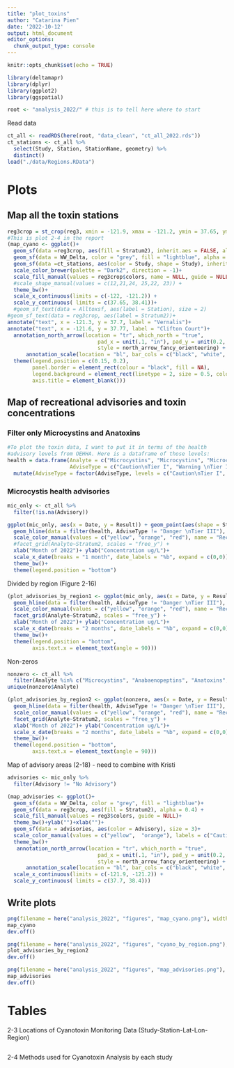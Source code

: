 ```yaml
---
title: "plot_toxins"
author: "Catarina Pien"
date: '2022-10-12'
output: html_document
editor_options: 
  chunk_output_type: console
---
```


```r
knitr::opts_chunk$set(echo = TRUE)
```

```r
library(deltamapr)
library(dplyr)
library(ggplot2)
library(ggspatial)

root <- "analysis_2022/" # this is to tell here where to start
```

Read data
```r
ct_all <- readRDS(here(root, "data_clean", "ct_all_2022.rds")) 
ct_stations <- ct_all %>%
  select(Study, Station, StationName, geometry) %>%
  distinct()
load("./data/Regions.RData")
```

# Plots

## Map all the toxin stations
```r
reg3crop = st_crop(reg3, xmin = -121.9, xmax = -121.2, ymin = 37.65, ymax = 38.4)
#This is plot 2-4 in the report
(map_cyano <- ggplot()+
  geom_sf(data =reg3crop, aes(fill = Stratum2), inherit.aes = FALSE, alpha = 0.4)+
  geom_sf(data = WW_Delta, color = "grey", fill = "lightblue", alpha = 0.5, lwd = 0.5)+
  geom_sf(data =ct_stations, aes(color = Study, shape = Study), inherit.aes = FALSE, size = 1.5)+
  scale_color_brewer(palette = "Dark2", direction = -1)+
  scale_fill_manual(values = reg3crop$colors, name = NULL, guide = NULL)+
  #scale_shape_manual(values = c(12,21,24, 25,22, 23)) +
  theme_bw()+
  scale_x_continuous(limits = c(-122, -121.2)) +
  scale_y_continuous( limits = c(37.65, 38.41))+
  #geom_sf_text(data = Alltoxsf, aes(label = Station), size = 2)
#geom_sf_text(data = reg3crop, aes(label = Stratum2))+
annotate("text", x = -121.3, y = 37.7, label = "Vernalis")+
annotate("text", x = -121.6, y = 37.77, label = "Clifton Court")+
  annotation_north_arrow(location = "tr", which_north = "true",
                             pad_x = unit(.1, "in"), pad_y = unit(0.2, "in"),
                             style = north_arrow_fancy_orienteering) +
      annotation_scale(location = "bl", bar_cols = c("black", "white", "black", "white"))  +
  theme(legend.position = c(0.15, 0.2),
        panel.border = element_rect(colour = "black", fill = NA),
        legend.background = element_rect(linetype = 2, size = 0.5, colour = 1),
        axis.title = element_blank()))
```


## Map of recreational advisories and toxin concentrations

### Filter only Microcystins and Anatoxins 
```r
#To plot the toxin data, I want to put it in terms of the health
#advisory levels from OEHHA. Here is a dataframe of those levels:
health = data.frame(Analyte = c("Microcystins", "Microcystins", "Microcystins", "Anatoxins","Anatoxins"), Advisory = c(0.8, 6,20, .5, 20),
                    AdviseType = c("Caution\nTier I", "Warning \nTier II","Danger \nTier III", "Caution\nTier I", "Warning \nTier II")) %>%
  mutate(AdviseType = factor(AdviseType, levels = c("Caution\nTier I", "Warning \nTier II","Danger \nTier III")))
```

### Microcystis health advisories
```r
mic_only <- ct_all %>%
  filter(!is.na(Advisory))

ggplot(mic_only, aes(x = Date, y = Result)) + geom_point(aes(shape = Study))+
  geom_hline(data = filter(health, AdviseType != "Danger \nTier III"), aes(yintercept = Advisory, color = AdviseType))+
  scale_color_manual(values = c("yellow", "orange", "red"), name = "Recreational \nAdvisory")+
  #facet_grid(Analyte~Stratum2, scales = "free_y") +
  xlab("Month of 2022")+ ylab("Concentration ug/L")+
  scale_x_date(breaks = "1 month", date_labels = "%b", expand = c(0,0))+
  theme_bw()+
  theme(legend.position = "bottom")
```

Divided by region (Figure 2-16)
```r
(plot_advisories_by_region1 <- ggplot(mic_only, aes(x = Date, y = Result)) + geom_point(aes(shape = Study))+
  geom_hline(data = filter(health, AdviseType != "Danger \nTier III"), aes(yintercept = Advisory, color = AdviseType))+
  scale_color_manual(values = c("yellow", "orange", "red"), name = "Recreational \nAdvisory")+
  facet_grid(Analyte~Stratum2, scales = "free_y") +
  xlab("Month of 2022")+ ylab("Concentration ug/L")+
  scale_x_date(breaks = "2 months", date_labels = "%b", expand = c(0,0))+
  theme_bw()+
  theme(legend.position = "bottom",
        axis.text.x = element_text(angle = 90)))
```

Non-zeros
```r
nonzero <- ct_all %>%
  filter(Analyte %in% c("Microcystins", "Anabaenopeptins", "Anatoxins", "Cylindrospermopsins"))
unique(nonzero$Analyte)

(plot_advisories_by_region2 <- ggplot(nonzero, aes(x = Date, y = Result)) + geom_point(aes(shape = Study))+
  geom_hline(data = filter(health, AdviseType != "Danger \nTier III"), aes(yintercept = Advisory, color = AdviseType))+
  scale_color_manual(values = c("yellow", "orange", "red"), name = "Recreational \nAdvisory")+
  facet_grid(Analyte~Stratum2, scales = "free_y") +
  xlab("Month of 2022")+ ylab("Concentration ug/L")+
  scale_x_date(breaks = "2 months", date_labels = "%b", expand = c(0,0))+
  theme_bw()+
  theme(legend.position = "bottom",
        axis.text.x = element_text(angle = 90)))
```

Map of advisory areas (2-18) - need to combine with Kristi
```r
advisories <- mic_only %>%
  filter(Advisory != "No Advisory")

(map_advisories <- ggplot()+
  geom_sf(data = WW_Delta, color = "grey", fill = "lightblue")+
  geom_sf(data = reg3crop, aes(fill = Stratum2), alpha = 0.4) +
  scale_fill_manual(values = reg3$colors, guide = NULL)+
  theme_bw()+ylab("")+xlab("")+
  geom_sf(data = advisories, aes(color = Advisory), size = 3)+
  scale_color_manual(values = c("yellow",  "orange"), labels = c("Caution", "Warning"), name = "Incident Reports\nAdvisory Level")+
  theme_bw()+ 
   annotation_north_arrow(location = "tr", which_north = "true",
                             pad_x = unit(.1, "in"), pad_y = unit(0.2, "in"),
                             style = north_arrow_fancy_orienteering) +
      annotation_scale(location = "bl", bar_cols = c("black", "white", "black", "white"))  +
  scale_x_continuous(limits = c(-121.9, -121.2)) +
  scale_y_continuous( limits = c(37.7, 38.4)))
```

## Write plots
```r
png(filename = here("analysis_2022", "figures", "map_cyano.png"), width = 6, height = 6, units = "in", pointsize = 12, family = "sans", res = 300)
map_cyano
dev.off()

png(filename = here("analysis_2022", "figures", "cyano_by_region.png"), width = 8, height = 7, units = "in", pointsize = 12, family = "sans", res = 300)
plot_advisories_by_region2
dev.off()

png(filename = here("analysis_2022", "figures", "map_advisories.png"), width = 6, height = 6, units = "in", pointsize = 12, family = "sans", res = 300)
map_advisories
dev.off()
```



# Tables

2-3 Locations of Cyanotoxin Monitoring Data (Study-Station-Lat-Lon-Region)
```r

```

2-4 Methods used for Cyanotoxin Analysis by each study
```r

```

